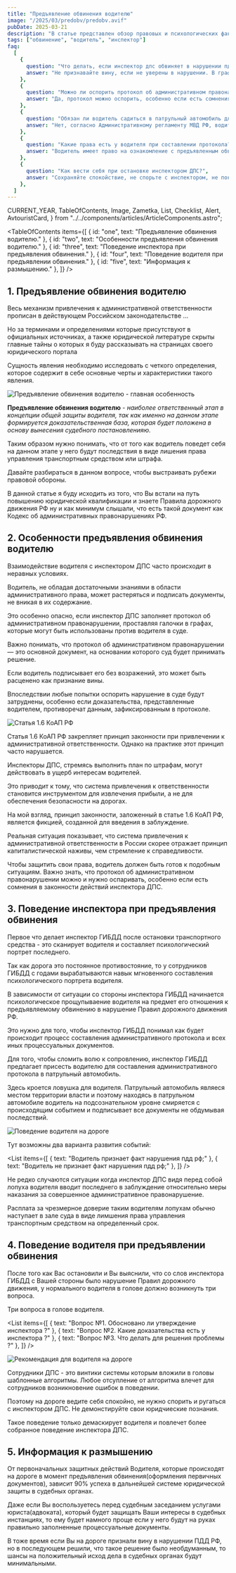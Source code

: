 ```yaml
---
title: "Предъявление обвинения водителю"
image: "/2025/03/predobv/predobv.avif"
pubDate: 2025-03-21
description: "В статье представлен обзор правовых и психологических факторов предъявления обвинения водителю. Предлагаются практические советы поведения от автоюриста"
tags: ["обвинение", "водитель", "инспектор"]
faq:
  [
    {
      question: "Что делать, если инспектор дпс обвиняет в нарушении пдд рф?",
      answer: "Не признавайте вину, если не уверены в нарушении. В графе объяснений в протоколе укажите: 'ПДД РФ не нарушал'.",
    },
    {
      question: "Можно ли оспорить протокол об административном правонарушении?",
      answer: "Да, протокол можно оспорить, особенно если есть сомнения в законности действий инспектора. Для этого важно собрать доказательства на первоначальном этапе.",
    },
    {
      question: "Обязан ли водитель садиться в патрульный автомобиль для составления протокола?",
      answer: "Нет, согласно Административному регламенту МВД РФ, водитель не обязан садиться в патрульный автомобиль, за исключением случаев административного задержания.",
    },
    {
      question: "Какие права есть у водителя при составлении протокола?",
      answer: "Водитель имеет право на ознакомление с предъявленным обвинением, на дачу своих объяснений, на получение копии протокола.",
    },
    {
      question: "Как вести себя при остановке инспектором ДПС?",
      answer: "Сохраняйте спокойствие, не спорьте с инспектором, не показывайте свою юридическую грамотность. Но в тоже время будьте бдительным и внимательным  водителем.",
    },
  ]
---
```


  CURRENT_YEAR,
  TableOfContents,
  Image,
  Zametka,
  List,
  Checklist,
  Alert,
  AvtouristCard,
} from "../../components/articles/ArticleComponents.astro";

<TableOfContents
  items={[
    { id: "one", text: "Предъявление обвинения водителю." },
    { id: "two", text: "Особенности предъявления обвинения водителю." },
    { id: "three", text: "Поведение инспектора при предъявления обвинения." },
    { id: "four", text: "Поведение водителя при предъявлении обвинения." },
    { id: "five", text: "Информация к размышению." },
  ]}
/>

<section class="article-section" id="one">

## 1. Предъявление обвинения водителю

Весь механизм привлечения к административной ответственности прописан в действующем Российском законодательстве ...

Но за терминами и определениями которые присутствуют в официальных источниках, а также юридической литературе скрыты главные тайны о которых я буду рассказывать на страницах своего юридического портала

<Zametka text="Предъявление обвинения водителю является первым и наиболее выжным этапом в общей концепции защиты водителя." />

Сущность явления необходимо исследовать с четкого определения, которое содержит в себе основные черты и характеристики такого явления.

<Image
  src="/2025/03/predobv/glav_osob.avif"
  alt="Предъявление обвинения водителю - главная особенность"
  counter={1}
/>

<Alert text="Предъявление обвинения водителю - это процесс утвержения сотрудником ГИБДД, о том что водителем было совершено нарушение Правил дорожного движения РФ как следствие в отношении него должен быть составлен административный протокол." />

**Предъявление обвинения водителю** - _наиболее ответственный этап в концепции общей защиты водителя, так как именно на данном этапе формируется доказательственная база, которая будет положена в основу вынесения судебного постановленияю._

Таким образом нужно понимать, что от того как водитель поведет себя на данном этапе у него будут последствия в виде лишения права управления транспортным средством или штрафа.

Давайте разбираться в данном вопросе, чтобы выстраивать рубежи правовой обороны.

В данной статье я буду исходить из того, что Вы встали на путь повышению юридической квалификации и знаете Правила дорожного движения РФ ну и как минимум слышали, что есть такой документ как Кодекс об административных правонарушениях РФ.

</section>

<section class="article-section" id="two">

## 2. Особенности предъявления обвинения водителю

Взаимодействие водителя с инспектором ДПС часто происходит в неравных условиях.

Водитель, не обладая достаточными знаниями в области административного права, может растеряться и подписать документы, не вникая в их содержание.

Это особенно опасно, если инспектор ДПС заполняет протокол об административном правонарушении, проставляя галочки в графах, которые могут быть использованы против водителя в суде.

Важно понимать, что протокол об административном правонарушении — это основной документ, на основании которого суд будет принимать решение.

Если водитель подписывает его без возражений, это может быть расценено как признание вины.

Впоследствии любые попытки оспорить нарушение в суде будут затруднены, особенно если доказательства, представленные водителем, противоречат данным, зафиксированным в протоколе.

<Zametka text="Существующая система привлечения к административной ответственности, при которой водитель остается без защитника (адвоката), выгодна бюрократической системе. Через штрафы и другие санкции происходит легализованное изъятие денежных средств у населения." />

<Image
  src="/2025/03/predobv/st_koap.avif"
  alt="Статья 1.6 КоАП РФ"
  counter={2}
/>

Статья 1.6 КоАП РФ закрепляет принцип законности при привлечении к административной ответственности. Однако на практике этот принцип часто нарушается.

Инспекторы ДПС, стремясь выполнить план по штрафам, могут действовать в ущерб интересам водителей.

Это приводит к тому, что система привлечения к ответственности становится инструментом для извлечения прибыли, а не для обеспечения безопасности на дорогах.

На мой взгляд, принцип законности, заложенный в статье 1.6 КоАП РФ, является фикцией, созданной для введения в заблуждение.

Реальная ситуация показывает, что система привлечения к административной ответственности в России скорее отражает принцип капиталистической наживы, чем стремление к справедливости.

Чтобы защитить свои права, водитель должен быть готов к подобным ситуациям. Важно знать, что протокол об административном правонарушении можно и нужно оспаривать, особенно если есть сомнения в законности действий инспектора ДПС.

</section>

<section class="article-section" id="thee">

## 3. Поведение инспектора при предъявления обвинения

Первое что делает инспектор ГИБДД после остановки транспортного средства - это сканирует водителя и составляет психологический портрет последнего.

Так как дорога это постоянное противостояние, то у сотрудников ГИБДД с годами вырабатываются навык мгновенного составления психологического портрета водителя.

В зависимости от ситуации со стороны инспектора ГИБДД начинается психологическое прощупываение водителя на предмет его отношения к предъявляемому обвинению в нарушение Правил дорожного движения РФ.

Это нужно для того, чтобы инспектор ГИБДД понимал как будет происходит процесс составления административного протокола и всех иных процессуальных документов.

Для того, чтобы сломить волю к сопровлению, инспектор ГИБДД предлагает присесть водителю для составления административного протокола в патрульный автомобиль.

Здесь кроется ловушка для водителя. Патрульный автомобиль являеся местом территории власти и поэтому находясь в патрульном автомобиле водитель на подсознательном уровне смиряется с происходящим событием и подписывает все документы не обдумывая последствий.

<Image
  src="/2025/03/predobv/pov_vod.avif"
  alt="Поведение водителя на дороге"
  counter={3}
/>

<Zametka
  text="ВАЖНО ЗНАТЬ !!! Административный регламент,
    который является руководством к действию для инспекторов гибдд на дороге не обязывает водителя садиться в патрульную машину и не даёт права инспектору
    требовать от водителя пройти к нему в патрульный авто, кроме административного
    задержания и доставления."
/>

Тут возможны два варианта развития событий:

<List
  items={[
    { text: "Водитель признает факт нарушения пдд рф;" },
    { text: "Водитель не признает факт нарушения пдд рф;" },
  ]}
/>

Не редко случаются ситуации когда инспектор ДПС видя перед собой лопуха водителя
вводит последнего в заблуждение относительно меры наказания за совершенное административное
правонарушение.

Расплата за чрезмерное доверие таким водителям лопухам обычно наступает в зале суда в виде лимшения права управления транспортным средством на определенный срок.

</section>

<section class="article-section" id="four">

## 4. Поведение водителя при предъявлении обвинения

После того как Вас остановили и Вы выяснили, что со слов инспектора ГИБДД с Вашей стороны было нарушение Правил дорожного движения, у нормального водителя в голове должно возникнуть три вопроса.

Три вопроса в голове водителя.

<List
  items={[
    { text: "Вопрос №1. Обосновано ли утверждение инспектора ?" },
    { text: "Вопрос №2. Какие доказательства есть у инспектора ?" },
    { text: "Вопрос №3. Что делать для решения проблемы ?" },
  ]}
/>

<Image
  src="/2025/03/predobv/rec_vod.avif"
  alt="Рекомендация для водителя на дороге"
  counter={4}
/>

<Alert text="Если Вы не уверены в утверждении инспектора ГИБДД относительно нарушения Вами пдд рф или Вы не пониимате до конца как себя вести в возникшей ситуации самый главный совет это - не признавать вину в предъявленном нарушении пдд рф." />

<Zametka text="Для этого в графе объяснения лица привлекаемого к административной отвественности административного протокола необходимо сделать запись - пдд не нарушал." />

Сотрудники ДПС - это винтики системы которым вложили в головы шаблонные алгоритмы. Любое отсупление от алгоритма влечет для сотрудников возникновение ошибок в поведении.

<AvtouristCard />

Поэтому на дороге ведите себя спокойно, не нужно спорить и ругаться с инспектором ДПС. Не демонстируйте свои юридчиеские познания.

Такое поведение только демаскирует водителя и повлечет более собранное поведение инспектора ДПС.

</section>

<section class="article-section" id="five">

## 5. Информация к размышению

От первоначальных защитных действий Водителя, которые происходят на дороге в момент предъявления обвинения(оформления первичных документов), зависит 90% успеха в дальнейшей системе юридической защиты в судебных органах.

Даже если Вы воспользуетесь перед судебным заседанием услугами юриста(адвоката), который будет защищать Ваши интересы в судебных инстанциях, то ему будет намного проще если у него будут на руках правильно заполненные процессуальные документы.

В тоже время если Вы на дороге признали вину в нарушении ПДД РФ, но в последующем решили, что такое решение было необдуманным, то шансы на положительный исход дела в судебных органах будут минимальными.

</section>
